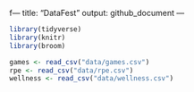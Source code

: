 f---
title: "DataFest"
output: github_document
---

```r
library(tidyverse)
library(knitr)
library(broom)

games <- read_csv("data/games.csv")
rpe <- read_csv("data/rpe.csv")
wellness <- read_csv("data/wellness.csv")
```

